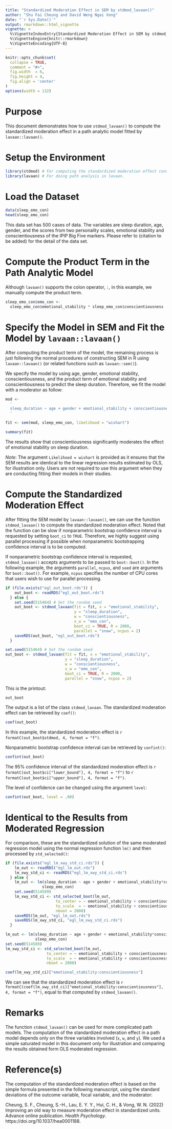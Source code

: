 ```yaml
---
title: "Standardized Moderation Effect in SEM by stdmod_lavaan()"
author: "Shu Fai Cheung and David Weng Ngai Vong"
date: "`r Sys.Date()`"
output: rmarkdown::html_vignette
vignette: >
  %\VignetteIndexEntry{Standardized Moderation Effect in SEM by stdmod_lavaan()}
  %\VignetteEngine{knitr::rmarkdown}
  %\VignetteEncoding{UTF-8}
---
```


```r
knitr::opts_chunk$set(
  collapse = TRUE,
  comment = "#>",
  fig.width  = 6,
  fig.height = 4,
  fig.align = 'center'
)
options(width = 132)
```

# Purpose

This document demonstrates how to use `stdmod_lavaan()` to compute the
standardized moderation effect in a path analytic model fitted by `lavaan::lavaan()`.


# Setup the Environment

```r
library(stdmod) # For computing the standardized moderation effect conveniently
library(lavaan) # For doing path analysis in lavaan.
```

# Load the Dataset

```r
data(sleep_emo_con)
head(sleep_emo_con)
```

This data set has 500 cases of data. The variables are sleep duration, age,
gender,  and the scores from two personality scales, emotional stability and
conscientiousness of the IPIP Big Five markers. Please refer to
(citation to be added) for the detail of the data set.


# Compute the Product Term in the Path Analytic Model

Although `lavaan()` supports the colon operator, `:`, in this example,
we manually compute the product term.

```r
sleep_emo_con$emo_con <- 
  sleep_emo_con$emotional_stability * sleep_emo_con$conscientiousness
```

# Specify the Model in SEM and Fit the Model by `lavaan::lavaan()`

After computing the product term of the model, the remaining process is just
following the normal procedures of constructing SEM in R using `lavaan::lavaan()`
(or related functions such as `lavaan::sem()`).

We specify the model by using age, gender, emotional stability,
conscientiousness, and the product term of emotional stability and
conscientiousness to predict the sleep duration. Therefore, we fit the model
with a moderator as follow: 

```r
mod <- 
  '
  sleep_duration ~ age + gender + emotional_stability + conscientiousness + emo_con
  '

fit <- sem(mod, sleep_emo_con, likelihood = "wishart")

summary(fit)
```

The results show that conscientiousness significantly moderates the effect of
emotional stability on sleep duration.

*Note*: The argument `Likelihood = wishart` is provided as it ensures that the
SEM results are identical to the linear regression results estimated by OLS,
for illustration only. Users are not required to use this argument when they
are conducting fitting their models in their studies.

# Compute the Standardized Moderation Effect

After fitting the SEM model by `lavaan::lavaan()`, we can use the function
`stdmod_lavaan()` to compute the standardized moderation effect. Noted that
the function can be slow if nonparametric bootstrap confidence interval
is requested by setting `boot_ci` to `TRUE`. Therefore, we highly suggest
using parallel processing if possible when nonparametric bootstrapping
confidence interval is to be computed.

If nonparametric bootstrap confidence interval is requested,
`stdmod_lavaan()` accepts arguments to be passed to `boot::boot()`.
In the following example, the arguments `parallel`, `ncpus`, and `seed`
are arguments for `boot::boot()`. For example, `ncpus` specifies the
number of CPU cores that users wish to use for parallel processing.


```r
if (file.exists("egl_out_boot.rds")) {
    out_boot <- readRDS("egl_out_boot.rds")
  } else {
    set.seed(515464) # Set the random seed
    out_boot <- stdmod_lavaan(fit = fit, x = "emotional_stability",
                              y = "sleep_duration",
                              w = "conscientiousness",
                              x_w = "emo_con",
                              boot_ci = TRUE, R = 2000,
                              parallel = "snow", ncpus = 2)
    saveRDS(out_boot, "egl_out_boot.rds")
  }
```

```r
set.seed(515464) # Set the random seed
out_boot <- stdmod_lavaan(fit = fit, x = "emotional_stability",
                          y = "sleep_duration",
                          w = "conscientiousness",
                          x_w = "emo_con",
                          boot_ci = TRUE, R = 2000,
                          parallel = "snow", ncpus = 2)
```

This is the printout:

```r
out_boot
```

The output is a list of the class `stdmod_lavaan`.
The standardized moderation effect can be retrieved by `coef()`:

```r
coef(out_boot)
```

In this
example, the standardized moderation effect is 
`r formatC(out_boot$stdmod, 4, format = "f")`.

Nonparametric bootstrap confidence interval can be retrieved
by `confint()`:

```r
confint(out_boot)
```

The 95% confidence interval of the standardized moderation effect is
`r formatC(out_boot$ci["lower_bound"], 4, format = "f")` to
`r formatC(out_boot$ci["upper_bound"], 4, format = "f")`.

The level of confidence can be changed using the argument `level`:

```r
confint(out_boot, level = .90)
```

# Identical to the Results from Moderated Regression

For comparison, these are the standardized solution of the same moderated
regression model using the normal regression function `lm()` and then
processed by `std_selected()`:

```r
if (file.exists("egl_lm_xwy_std_ci.rds")) {
    lm_out <- readRDS("egl_lm_out.rds")
    lm_xwy_std_ci <- readRDS("egl_lm_xwy_std_ci.rds")
  } else {
    lm_out <- lm(sleep_duration ~ age + gender + emotional_stability*conscientiousness,
                sleep_emo_con)
    set.seed(514589)
    lm_xwy_std_ci <- std_selected_boot(lm_out,
                      to_center = ~ emotional_stability + conscientiousness + sleep_duration,
                      to_scale  = ~ emotional_stability + conscientiousness + sleep_duration,
                      nboot = 2000)
    saveRDS(lm_out, "egl_lm_out.rds")
    saveRDS(lm_xwy_std_ci, "egl_lm_xwy_std_ci.rds")
  }
```

```r
lm_out <- lm(sleep_duration ~ age + gender + emotional_stability*conscientiousness,
             sleep_emo_con)
set.seed(514589)
lm_xwy_std_ci <- std_selected_boot(lm_out,
                  to_center = ~ emotional_stability + conscientiousness + sleep_duration,
                  to_scale  = ~ emotional_stability + conscientiousness + sleep_duration,
                  nboot = 2000)
```

```r
coef(lm_xwy_std_ci)["emotional_stability:conscientiousness"]
```

We can see that the standardized moderation effect is
`r formatC(coef(lm_xwy_std_ci)["emotional_stability:conscientiousness"], 4, format = "f")`,
equal to that computed by `stdmod_lavaan()`.

# Remarks

The function `stdmod_lavaan()` can be used for more complicated path models.
The computation of the standardized moderation effect in a path model depends
only on the three variables involved (`x`, `w`, and `y`). We used a simple
saturated model in this document only for illustration and comparing the
results obtained form OLS moderated regression. 

# Reference(s)

The computation of the standardized moderation effect is based on the simple
formula presented in the following manuscript, using the standard deviations of
the outcome variable, focal variable, and the moderator:

Cheung, S. F., Cheung, S.-H., Lau, E. Y. Y., Hui, C. H., & Vong, W. N. (2022)
Improving an old way to measure moderation effect in standardized units.
Advance online publication. *Health Psychology*. https://doi.org/10.1037/hea0001188.

